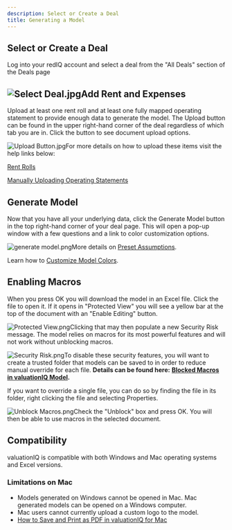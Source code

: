 ```yaml
---
description: Select or Create a Deal
title: Generating a Model
---
```


Select or Create a Deal
-----------------------

Log into your redIQ account and select a deal from the "All Deals" section of the Deals page

![Select Deal.jpg](/images/rediq/b144b761772f25d59bd094cf44be874429553d3a.jpg)Add Rent and Expenses
---------------------

Upload at least one rent roll and at least one fully mapped operating statement to provide enough data to generate the model. The Upload button can be found in the upper right-hand corner of the deal regardless of which tab you are in. Click the button to see document upload options.

![Upload Button.jpg](/images/rediq/2868934c7a4873fe01a37f418506856be2eeac6c.jpg)For more details on how to upload these items visit the help links below:

[Rent Rolls](https://rediq.zendesk.com/hc/en-us/sections/360007244412-Rent-Rolls)

[Manually Uploading Operating Statements](../../dataIQ/operating-statements/manually-uploading-operating-statements)

Generate Model
--------------

Now that you have all your underlying data, click the Generate Model button in the top right-hand corner of your deal page. This will open a pop-up window with a few questions and a link to color customization options.

![generate model.png](/images/rediq/b134084327c68ef5d25aa12d277c9a901a2efe64.png)More details on [Preset Assumptions](../how-to-use-the-model/preset-assumptions).

Learn how to [Customize Model Colors](../how-to-use-the-model/customize-model-colors).

Enabling Macros
---------------

When you press OK you will download the model in an Excel file. Click the file to open it. If it opens in "Protected View" you will see a yellow bar at the top of the document with an "Enable Editing" button. 

![Protected View.png](/images/rediq/09f38367f37e9886532d9fae2aef1befda3be305.png)Clicking that may then populate a new Security Risk message. The model relies on macros for its most powerful features and will not work without unblocking macros. 

![Security Risk.png](/images/rediq/f1c8620a8481df8e0c98e1dcb969ae02ac560298.png)To disable these security features, you will want to create a trusted folder that models can be saved to in order to reduce manual override for each file. **Details can be found here:** [**Blocked Macros in valuationIQ Model**](../troubleshooting/blocked-macros-in-valuationiq-model)**.**

If you want to override a single file, you can do so by finding the file in its folder, right clicking the file and selecting Properties. 

![Unblock Macros.png](/images/rediq/bf2037446bc6b6934b97248ab7412498c5ad9982.png)Check the "Unblock" box and press OK. You will then be able to use macros in the selected document.

Compatibility
-------------

valuationIQ is compatible with both Windows and Mac operating systems and Excel versions. 

### Limitations on Mac

* Models generated on Windows cannot be opened in Mac. Mac generated models can be opened on a Windows computer.
* Mac users cannot currently upload a custom logo to the model.
* [How to Save and Print as PDF in valuationIQ for Mac](kb://article/zendesk:rediq:37756528602644)